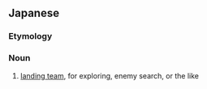 ==Japanese==
{{ja-kanjitab|じょう|りく|はん|yomi=o}}

===Etymology===
{{suffix|上陸|班|lang=ja|t1=landing|t2=team|sort=しょうりくはん'}}

===Noun===
{{ja-noun|じょうりくはん}}

# [[landing team]], for exploring, enemy search, or the like